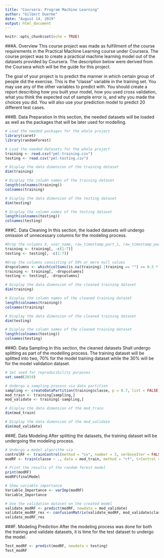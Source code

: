 ---
title: "Coursera: Program Machine Learning"
author: "Gilbert Duerme"
date: "August 14, 2019"
output: html_document
---

```{r setup, include=FALSE}
knitr::opts_chunk$set(echo = TRUE)
```


###A. Overview
This course project was made as fulfillment of the course requirements in the Practical Machine Learning course under Coursera. The course project was to create a practical machine learning model out of the datasets provided by Coursera. The description below were derived from the Coursera which will be the guide for this project.

The goal of your project is to predict the manner in which certain group of people did the exercise. This is the "classe" variable in the training set. You may use any of the other variables to predict with. You should create a report describing how you built your model, how you used cross validation, what you think the expected out of sample error is, and why you made the choices you did. You will also use your prediction model to predict 20 different test cases.


###B. Data Preparation
In this section, the needed datasets will be loaded as well as the packages that will be later used for modelling.
```{r, echo = TRUE, warning = FALSE, message = FALSE, cache = TRUE}
# Load the needed packages for the whole project
library(caret)
library(randomForest)

# Load the needed datasets for the whole project
training <- read.csv("pml-training.csv")
testing <- read.csv("pml-testing.csv")

# Display the data dimension of the training dataset
dim(training)

# Display the column names of the training dataset
length(colnames(training))
colnames(training)

# Display the data dimension of the testing dataset
dim(testing)

# Display the column names of the testing dataset
length(colnames(testing))
colnames(testing)
```


###C. Data Cleaning
In this section, the loaded datasets will undergo omission of unnecessary columns for the modeling process.
```{r, echo = TRUE, warning = FALSE, message = FALSE, cache = TRUE}
#Drop the columns X, user_name, raw_timestamp_part_1, raw_timestamp_part_2, cvtd_timestamp, new_window, and num_window
training <- training[, -c(1:7)]
testing <- testing[, -c(1:7)]

#Drop the columns consisting of 50% or more null values 
dropcolumns <- which(colSums(is.na(training) |training == "") >= 0.5 * dim(training)[1]) 
training <- training[, -dropcolumns]
testing <- testing[, -dropcolumns]

# Display the data dimension of the cleaned training dataset
dim(training)

# Display the column names of the cleaned training dataset
length(colnames(training))
colnames(training)

# Display the data dimension of the cleaned training dataset
dim(testing)

# Display the column names of the cleaned training dataset
length(colnames(testing))
colnames(testing)
```


###D. Data Sampling
In this section, the cleaned datasets Shall undergo splitting as part of the modelling process. The training dataset will be splitted into two, 70% for the model training dataset while the 30% will be for the model validation dataset.
```{r, echo = TRUE, warning = FALSE, message = FALSE, cache = TRUE}
# Set seed for reproducibility purposes
set.seed(2019)

# Undergo a sampling process via data partition
sampling <- createDataPartition(training$classe, p = 0.7, list = FALSE)
mod_train <- training[sampling,]
mod_validate <- training[-sampling,]

# Display the data dimension of the mod_train
dim(mod_train)

# Display the data dimension of the mod_validate
dim(mod_validate)
```


###E. Data Modeling
After splitting the datasets, the training dataset will be undergoing the modeling process.
```{r, echo = TRUE, warning = FALSE, message = FALSE, cache = TRUE}
# Undergo a model algorithm via 
controlRF <- trainControl(method = "cv", number = 3, verboseIter = FALSE)
modRF <- train(classe ~ ., data = mod_train, method = "rf", trControl = controlRF)

# Print the results of the random forest model 
print(modRF)
modRF$finalModel

# Show variable importance
Variable_Importance <- varImp(modRF)
Variable_Importance
```


```{r, echo = TRUE, warning = FALSE, message = FALSE, cache = TRUE}
# Use the validation dataset on the created model
validate_modRF <- predict(modRF, newdata = mod_validate)
validate_modRF_res <- confusionMatrix(validate_modRF, mod_validate$classe)
validate_modRF_res
```

###F. Modeling Prediction
After the modeling process was done for both the training and validate datasets, it is time for the test dataset to undergo the model.
```{r, echo = TRUE, warning = FALSE, message = FALSE, cache = TRUE}
Test_modRF <- predict(modRF, newdata = testing)
Test_modRF
```


